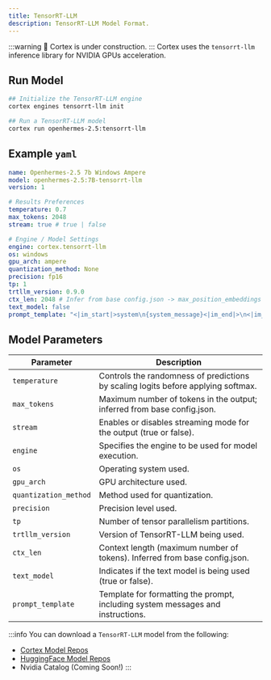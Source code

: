 ```yaml
---
title: TensorRT-LLM
description: TensorRT-LLM Model Format.
---
```


:::warning
🚧 Cortex is under construction.
:::
Cortex uses the `tensorrt-llm` inference library for NVIDIA GPUs acceleration.

## Run Model
```bash
## Initialize the TensorRT-LLM engine
cortex engines tensorrt-llm init

## Run a TensorRT-LLM model
cortex run openhermes-2.5:tensorrt-llm
```
## Example `yaml`
```yaml
name: Openhermes-2.5 7b Windo‌ws Am‌‌pere
model: openhermes-2.5:7B-tensorrt-llm
version: 1

# Results Preferences
temperature: 0.7
max_tokens: 2048
stream: true # true | false

# Engine / Model Settings
engine: cortex.tensorrt-llm
os: windows
gpu_arch: ampere
quantization_method: None
precision: fp16
tp: 1
trtllm_version: 0.9.0
ctx_len: 2048 # Infer from base config.json -> max_position_embeddings
text_model: false
prompt_template: "<|im_start|>system\n{system_message}<|im_end|>\n<|im_start|>user\n{prompt}<|im_end|>\n<|im_start|>assistant\n"

```
## Model Parameters

| **Parameter**          | **Description**                                                                      |
|------------------------|--------------------------------------------------------------------------------------|
| `temperature`          | Controls the randomness of predictions by scaling logits before applying softmax.     |
| `max_tokens`           | Maximum number of tokens in the output; inferred from base config.json.               |
| `stream`               | Enables or disables streaming mode for the output (true or false).                    |
| `engine`               | Specifies the engine to be used for model execution.      |
| `os`                   | Operating system used.                                               |
| `gpu_arch`             | GPU architecture used.                                                   |
| `quantization_method`  | Method used for quantization.                                            |
| `precision`            | Precision level used.                                                   |
| `tp`                   | Number of tensor parallelism partitions.                                             |
| `trtllm_version`       | Version of TensorRT-LLM being used.                                                  |
| `ctx_len`              | Context length (maximum number of tokens). Inferred from base config.json.            |
| `text_model`           | Indicates if the text model is being used (true or false).                           |
| `prompt_template`      | Template for formatting the prompt, including system messages and instructions.      |

:::info
You can download a `TensorRT-LLM` model from the following:
- [Cortex Model Repos](/docs/hub/cortex-hub)
- [HuggingFace Model Repos](/docs/hub/hugging-face)
- Nvidia Catalog (Coming Soon!)
:::